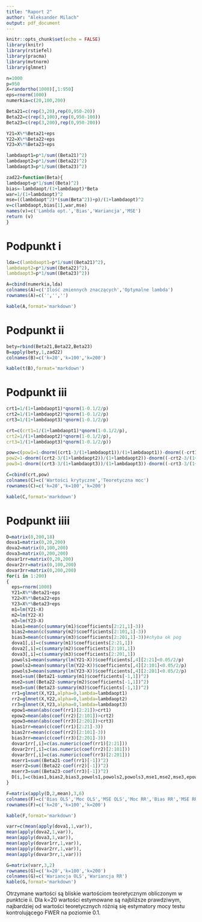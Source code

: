 ```yaml
---
title: "Raport 2"
author: "Aleksander Milach"
output: pdf_document
---
```


```r
knitr::opts_chunk$set(echo = FALSE)
library(knitr)
library(rstiefel)
library(pracma)
library(mvtnorm)
library(glmnet)
```

```r
n=1000
p=950
X=randortho(1000)[,1:950]
eps=rnorm(1000)
numerkia=c(20,100,200)

Beta21=c(rep(3,20),rep(0,950-20))
Beta22=c(rep(3,100),rep(0,950-100))
Beta23=c(rep(3,200),rep(0,950-200))

Y21=X%*%Beta21+eps
Y22=X%*%Beta22+eps
Y23=X%*%Beta23+eps

lambdaopt1=p*1/sum((Beta21)^2)
lambdaopt2=p*1/sum((Beta22)^2)
lambdaopt3=p*1/sum((Beta23)^2)

zad22=function(Beta){
lambdaopt=p*1/sum((Beta)^2)
bias=-lambdaopt/(1+lambdaopt)*Beta
war=1/(1+lambdaopt)^2
mse=((lambdaopt^2)*(sum(Beta^2))+p)/(1+lambdaopt)^2
v=c(lambdaopt,bias[1],war,mse)
names(v)=c('Lambda opt.','Bias','Wariancja','MSE')
return (v)
}
```

# Podpunkt i

```r

lda=c(lambdaopt1=p*1/sum((Beta21)^2),
lambdaopt2=p*1/sum((Beta22)^2),
lambdaopt3=p*1/sum((Beta23)^2))

A=cbind(numerkia,lda)
colnames(A)=c('Ilość zmiennych znaczących','Optymalne lambda')
rownames(A)=c('','','')

kable(A,format='markdown')

```

# Podpunkt ii

```r
bety=rbind(Beta21,Beta22,Beta23)
B=apply(bety,1,zad22)
colnames(B)=c('k=20','k=100','k=200')

kable(t(B),format='markdown')
```

# Podpunkt iii

```r

crt1=1/(1+lambdaopt1)*qnorm(1-0.1/2/p)
crt2=1/(1+lambdaopt2)*qnorm(1-0.1/2/p)
crt3=1/(1+lambdaopt3)*qnorm(1-0.1/2/p)

crt=c(crt1=1/(1+lambdaopt1)*qnorm(1-0.1/2/p),
crt2=1/(1+lambdaopt2)*qnorm(1-0.1/2/p),
crt3=1/(1+lambdaopt3)*qnorm(1-0.1/2/p))

pow=c(pow1=1-dnorm((crt1-3/(1+lambdaopt1))/(1+lambdaopt1))-dnorm((-crt1-3/(1+lambdaopt1))/(1+lambdaopt1)),
pow2=1-dnorm((crt2-3/(1+lambdaopt2))/(1+lambdaopt2))-dnorm((-crt2-3/(1+lambdaopt2))/(1+lambdaopt2)),
pow3=1-dnorm((crt3-3/(1+lambdaopt3))/(1+lambdaopt3))-dnorm((-crt3-3/(1+lambdaopt3))/(1+lambdaopt3)))

C=cbind(crt,pow)
colnames(C)=c('Wartości krytyczne','Teoretyczna moc')
rownames(C)=c('k=20','k=100','k=200')

kable(C,format='markdown')

```

# Podpunkt iiii

```r
D=matrix(0,200,18)
dova1=matrix(0,20,200)
dova2=matrix(0,100,200)
dova3=matrix(0,200,200)
dovar1rr=matrix(0,20,200)
dovar2rr=matrix(0,100,200)
dovar3rr=matrix(0,200,200)
for(i in 1:200)
{
  eps=rnorm(1000)
  Y21=X%*%Beta21+eps
  Y22=X%*%Beta22+eps
  Y23=X%*%Beta23+eps
  m1=lm(Y21~X)
  m2=lm(Y22~X)
  m3=lm(Y23~X)
  bias1=mean(c(summary(m1)$coefficients[2:21,1]-3))
  bias2=mean(c(summary(m2)$coefficients[2:101,1]-3))
  bias3=mean(c(summary(m3)$coefficients[2:201,1]-3))#chyba ok pog
  dova1[,i]=c(summary(m1)$coefficients[2:21,1])
  dova2[,i]=c(summary(m2)$coefficients[2:101,1])
  dova3[,i]=c(summary(m3)$coefficients[2:201,1])
  powols1=mean(summary(lm(Y21~X))$coefficients[,4][2:21]<0.05/2/p)
  powols2=mean(summary(lm(Y22~X))$coefficients[,4][2:101]<0.05/2/p)
  powols3=mean(summary(lm(Y23~X))$coefficients[,4][2:201]<0.05/2/p)
  mse1=sum((Beta21-summary(m1)$coefficients[-1,1])^2)
  mse2=sum((Beta22-summary(m2)$coefficients[-1,1])^2)
  mse3=sum((Beta23-summary(m3)$coefficients[-1,1])^2)
  rr1=glmnet(X,Y21,alpha=0,lambda=lambdaopt1)
  rr2=glmnet(X,Y22,alpha=0,lambda=lambdaopt2)
  rr3=glmnet(X,Y23,alpha=0,lambda=lambdaopt3)
  epow1=mean(abs(coef(rr1)[2:21])>crt1)
  epow2=mean(abs(coef(rr2)[2:101])>crt2)
  epow3=mean(abs(coef(rr3)[2:201])>crt3)
  bias1rr=mean(c(coef(rr1)[2:21]-3))
  bias2rr=mean(c(coef(rr2)[2:101]-3))
  bias3rr=mean(c(coef(rr3)[2:201]-3))
  dovar1rr[,i]=c(as.numeric(coef(rr1)[2:21]))
  dovar2rr[,i]=c(as.numeric(coef(rr2)[2:101]))
  dovar3rr[,i]=c(as.numeric(coef(rr3)[2:201]))
  mserr1=sum((Beta21-coef(rr1)[-1])^2)
  mserr2=sum((Beta22-coef(rr2)[-1])^2)
  mserr3=sum((Beta23-coef(rr3)[-1])^2)
  D[i,]=c(bias1,bias2,bias3,powols1,powols2,powols3,mse1,mse2,mse3,epow1,epow2,epow3,bias1rr,bias2rr,bias3rr,mserr1,mserr2,mserr3)
}
```
```r
F=matrix(apply(D,2,mean),3,6)
colnames(F)=c('Bias OLS','Moc OLS','MSE OLS','Moc RR','Bias RR','MSE RR')
rownames(F)=c('k=20','k=100','k=200')

kable(F,format='markdown')

varr=c(mean(apply(dova1,1,var)),
mean(apply(dova2,1,var)),
mean(apply(dova3,1,var)),
mean(apply(dovar1rr,1,var)),
mean(apply(dovar2rr,1,var)),
mean(apply(dovar3rr,1,var)))

G=matrix(varr,3,2)
rownames(G)=c('k=20','k=100','k=200')
colnames(G)=c('Wariancja OLS','Wariancja RR')
kable(G,format='markdown')
```

Otrzymane wartości są bliskie wartościom teoretycznym obliczonym w punktcie ii. Dla k=20 wartości estymowane są najbliższe prawdziwym, najbardziej od wartości teoretycznych różnią się estymatory mocy testu kontrolującego FWER na poziomie 0.1.